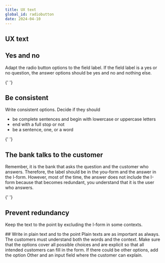 ```yaml
---
title: UX text
global_id: radiobutton
date: 2024-04-10
---
```


## UX text

## Yes and no

Adapt the radio button options to the field label. If the field label is a yes or no question, the answer options should be yes and no and nothing else.

<Grid columns={2} gapInline="small">
  <Do>
    <Figma node="3140-10668" />
  </Do>
  <Dont>
    <Figma node="3140-10670" />
  </Dont>
</Grid>{' '}

## Be consistent

Write consistent options. Decide if they should

- be complete sentences and begin with lowercase or uppercase letters
- end with a full stop or not
- be a sentence, one, or a word

<Grid columns={2} gapInline="small">
  <Do>
    <Figma node="3140-27049" />
  </Do>
  <Dont>
    <Figma node="3140-27051" />
  </Dont>
</Grid>{' '}

## The bank talks to the customer

Remember, it is the bank that asks the question and the customer who answers. Therefore, the label should be in the you-form and the answer in the I-form. However, most of the time, the answer does not include the I-form because that becomes redundant, you understand that it is the user who answers.

<Grid columns={2} gapInline="small">
  <Do>
    <Figma node="3140-27998" />
  </Do>
  <Dont>
    <Figma node="3140-28000" />
  </Dont>
</Grid>{' '}

## Prevent redundancy

Keep the text to the point by excluding the I-form in some contexts.

<Grid columns={2} gapInline="small">
  <Do>
    <Figma node="3140-28461" />
  </Do>
  <Dont>
    <Figma node="3140-28463" />
  </Dont>
</Grid>

<Grid columns={2} gapInline="small">
  <div>
    ## Write in plain text and to the point Plain texts are as important as
    always. The customers must understand both the words and the context. Make
    sure that the options cover all possible choices and are explicit so that
    all intended customers can fill in the form. If there could be other
    options, add the option Other and an input field where the customer can
    explain.
  </div>
  <Do>
    <Figma node="3140-28645" />
  </Do>
</Grid>
